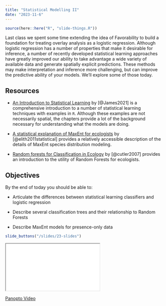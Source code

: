 ```yaml
---
title: "Statistical Modelling II"
date: "2023-11-6"
---
```


```r
source(here::here("R", "slide-things.R"))
```

Last class we spent some time extending the idea of Favorability to build a foundation for treating overlay analysis as a logistic regression. Although logistic regression has a number of properties that make it desirable for inference, a number of recently developed statistical learning approaches have greatly improved our ability to take advantage a wide variety of available data and generate spatially explicit predictions. These methods may make interpretation and inference more challenging, but can improve the predictive ability of your models. We'll explore some of those today.

## Resources

- <i class="fas fa-external-link-square-alt"></i> [An Introduction to Statistical Learning](file:///Users/mattwilliamson/Downloads/ISLRv2_corrected_June_2023.pdf) by [@James2021] is a comprehensive introduction to a number of statistical learning techniques with examples in `R`. Although these examples are not necessarily spatial, the chapters provide a lot of the background necessary for understanding what the models are doing.

- <i class="fas fa-external-link-square-alt"></i> [A statistical explanation of MaxEnt for ecologists](https://hastie.su.domains/Papers/maxent_explained.pdf) by [@elith2011statistical] provides a relatively accessible description of the details of MaxEnt species distribution modeling.

- <i class="fas fa-external-link-square-alt"></i> [Random forests for Classification in Ecology](https://esajournals.onlinelibrary.wiley.com/doi/full/10.1890/07-0539.1) by [@cutler2007] provides an introduction to the utility of Random Forests for ecologists.


## Objectives

By the end of today you should be able to:

- Articulate the differences between statistical learning classifiers and logistic regression

- Describe several classification trees and their relationship to Random Forests

- Describe MaxEnt models for presence-only data

```r
slide_buttons("/slides/23-slides")
```

<div>

```{=html}
<iframe class="slide-deck" src="/slides/23-slides.html"></iframe>
```

</div>

[Panopto Video](https://boisestate.hosted.panopto.com/Panopto/Pages/Viewer.aspx?id=4490849b-8188-40a6-b657-b0b201521f29&start=0)
